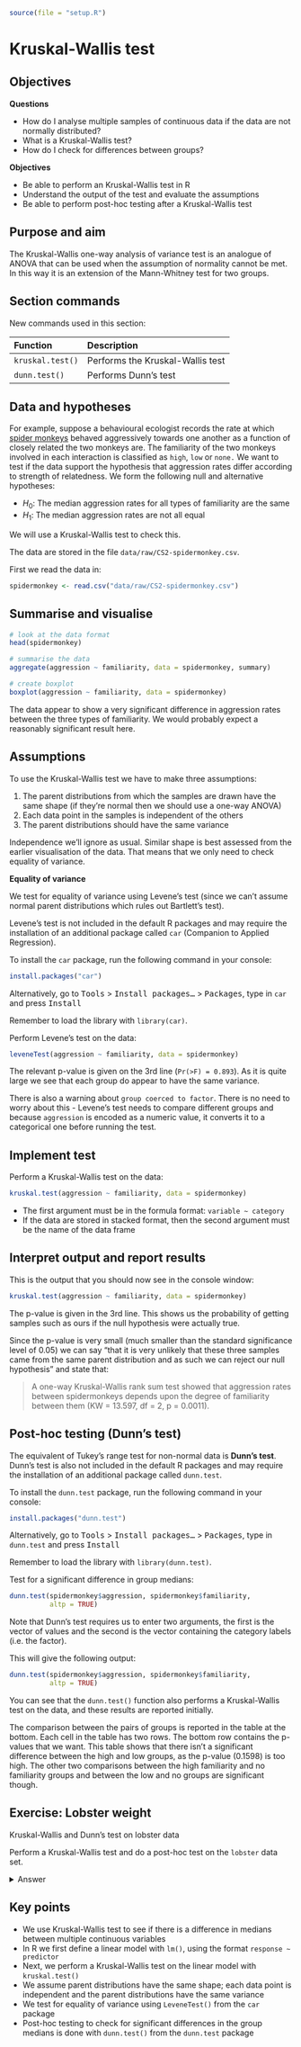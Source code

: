 ```r
source(file = "setup.R")
```

# Kruskal-Wallis test

## Objectives
:::objectives
**Questions**

- How do I analyse multiple samples of continuous data if the data are not normally distributed?
- What is a Kruskal-Wallis test?
- How do I check for differences between groups?

**Objectives**

- Be able to perform an Kruskal-Wallis test in R
- Understand the output of the test and evaluate the assumptions
- Be able to perform post-hoc testing after a Kruskal-Wallis test
:::

## Purpose and aim
The Kruskal-Wallis one-way analysis of variance test is an analogue of ANOVA that can be used when the assumption of normality cannot be met. In this way it is an extension of the Mann-Whitney test for two groups.

## Section commands
New commands used in this section:

| Function| Description|
|:- |:- |
|`kruskal.test()`| Performs the Kruskal-Wallis test |
|`dunn.test()`| Performs Dunn's test |

## Data and hypotheses
For example, suppose a behavioural ecologist records the rate at which [spider monkeys](https://en.wikipedia.org/wiki/Spider_monkey) behaved aggressively towards one another as a function of closely related the two monkeys are. The familiarity of the two monkeys involved in each interaction is classified as `high`, `low` or `none.` We want to test if the data support the hypothesis that aggression rates differ according to strength of relatedness. We form the following null and alternative hypotheses:

-	$H_0$: The median aggression rates for all types of familiarity are the same
-	$H_1$: The median aggression rates are not all equal

We will use a Kruskal-Wallis test to check this.

The data are stored in the file `data/raw/CS2-spidermonkey.csv`.

First we read the data in:

```r
spidermonkey <- read.csv("data/raw/CS2-spidermonkey.csv")
```

## Summarise and visualise

```r
# look at the data format
head(spidermonkey)

# summarise the data
aggregate(aggression ~ familiarity, data = spidermonkey, summary)

# create boxplot
boxplot(aggression ~ familiarity, data = spidermonkey)
```

The data appear to show a very significant difference in aggression rates between the three types of familiarity. We would probably expect a reasonably significant result here.

## Assumptions
To use the Kruskal-Wallis test we have to make three assumptions:

1.	The parent distributions from which the samples are drawn have the same shape (if they’re normal then we should use a one-way ANOVA)
2.	Each data point in the samples is independent of the others
3.	The parent distributions should have the same variance

Independence we’ll ignore as usual. Similar shape is best assessed from the earlier visualisation of the data. That means that we only need to check equality of variance.

**Equality of variance**

We test for equality of variance using Levene’s test (since we can’t assume normal parent distributions which rules out Bartlett’s test).

Levene’s test is not included in the default R packages and may require the installation of an additional package called `car` (Companion to Applied Regression).

To install the `car` package, run the following command in your console:

```r
install.packages("car")
```

Alternatively, go to <kbd>Tools</kbd> > <kbd>Install packages...</kbd> > <kbd>Packages</kbd>, type in `car` and press <kbd>Install</kbd>

Remember to load the library with `library(car)`.

Perform Levene's test on the data:

```r
leveneTest(aggression ~ familiarity, data = spidermonkey)
```

The relevant p-value is given on the 3rd line (`Pr(>F) = 0.893`). As it is quite large we see that each group do appear to have the same variance.

There is also a warning about `group coerced to factor`. There is no need to worry about this - Levene's test needs to compare different groups and because `aggression` is encoded as a numeric value, it converts it to a categorical one before running the test.

## Implement test
Perform a Kruskal-Wallis test on the data:

```r
kruskal.test(aggression ~ familiarity, data = spidermonkey)
```

-	The first argument must be in the formula format: `variable ~ category`
-	If the data are stored in stacked format, then the second argument must be the name of the data frame

## Interpret output and report results
This is the output that you should now see in the console window:

```r
kruskal.test(aggression ~ familiarity, data = spidermonkey)
```

The p-value is given in the 3rd line. This shows us the probability of getting samples such as ours if the null hypothesis were actually true.

Since the p-value is very small (much smaller than the standard significance level of 0.05) we can say "that it is very unlikely that these three samples came from the same parent distribution and as such we can reject our null hypothesis" and state that:

> A one-way Kruskal-Wallis rank sum test showed that aggression rates between spidermonkeys depends upon the degree of familiarity between them (KW = 13.597, df = 2, p = 0.0011).

## Post-hoc testing (Dunn's test)
The equivalent of Tukey’s range test for non-normal data is **Dunn’s test**.
Dunn’s test is also not included in the default R packages and may require the installation of an additional package called `dunn.test`.

To install the `dunn.test` package, run the following command in your console:

```r
install.packages("dunn.test")
```

Alternatively, go to <kbd>Tools</kbd> > <kbd>Install packages...</kbd> > <kbd>Packages</kbd>, type in `dunn.test` and press <kbd>Install</kbd>

Remember to load the library with `library(dunn.test)`.

Test for a significant difference in group medians:

```r
dunn.test(spidermonkey$aggression, spidermonkey$familiarity,
          altp = TRUE)
```

Note that Dunn’s test requires us to enter two arguments, the first is the vector of values and the second is the vector containing the category labels (i.e. the factor).

This will give the following output:

```r
dunn.test(spidermonkey$aggression, spidermonkey$familiarity,
          altp = TRUE)
```

You can see that the `dunn.test()` function also performs a Kruskal-Wallis test on the data, and these results are reported initially.

The comparison between the pairs of groups is reported in the table at the bottom. Each cell in the table has two rows. The bottom row contains the p-values that we want. This table shows that there isn’t a significant difference between the high and low groups, as the p-value (0.1598) is too high. The other two comparisons between the high familiarity and no familiarity groups and between the low and no groups are significant though.

## Exercise: Lobster weight
:::exercise
Kruskal-Wallis and Dunn's test on lobster data

Perform a Kruskal-Wallis test and do a post-hoc test on the `lobster` data set.

<details><summary>Answer</summary>

**1. Hypotheses**

- $H_0$ : all medians are equal
- $H_1$ : not all medians are equal

**2. Import data, summarise and visualise**
```r
lobsters <- read.csv("data/raw/CS2-lobsters.csv")
```

All done previously.

**3. Assumptions**

From before, since the data are normal enough they are definitely similar enough for a Kruskal-Wallis test and they do all have equality of variance from out assessment of the diagnostic plots. For completeness though we will look at Levene's test

```r
leveneTest(weight ~ diet, data = lobsters)
```

Given that the p-value is so high, this again agrees with our previous assessment that the equality of variance assumption is well met. Rock on.

**4. Kruskal-Wallis test**

```r
kruskal.test(weight ~ diet, data = lobsters)
```

> A Kruskal-Wallis test indicated that the median weight of juvenile lobsters did not differ significantly between diets (KW = 3.26, df = 2, p = 0.20).

**5. Dunn's test**

Although rather unneccessary, since we did not detect any significant differences between diets, we can perform the non-parametric equivalent of Tukey's range test: Dunn's test.

```r
dunn.test(lobsters$weight, lobsters$diet, altp = TRUE)
```

Here, I've used an optional argument called `altp` in the `dunn.test()` call. The default option reports all p-values divided by 2. And assessment of significance requires you to compare each p-value to 0.025 rather than 0.05. Using the argument `altp = TRUE` means that Dunn's test reports actual p-values.

Either way, here we can see that none of the comparisons are significant (as before).

</details>
:::

## Key points

:::keypoints
- We use Kruskal-Wallis test to see if there is a difference in medians between multiple continuous variables
- In R we first define a linear model with `lm()`, using the format `response ~ predictor`
- Next, we perform a Kruskal-Wallis test on the linear model with `kruskal.test()`
- We assume parent distributions have the same shape; each data point is independent and the parent distributions have the same variance
- We test for equality of variance using `LeveneTest()` from the `car` package
- Post-hoc testing to check for significant differences in the group medians is done with `dunn.test()` from the `dunn.test` package
:::
